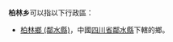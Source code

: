 '''柏林乡'''可以指以下行政區：
{{PRC admin/disambig|34/15/23/201/000|51/13/22/221/000|53/26/23/204/000|62/12/02/208/000}}
* [[柏林鄉_(鄰水縣)|柏林鄉 (鄰水縣)]]，中國[[四川省|四川省]][[鄰水縣|鄰水縣]]下轄的鄉。
{{disambig|cat=三字中国乡名消歧义}}